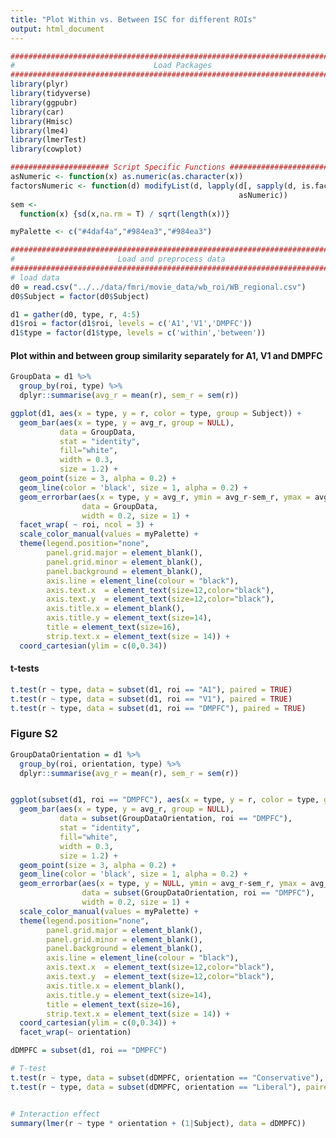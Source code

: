 ```yaml
---
title: "Plot Within vs. Between ISC for different ROIs"
output: html_document
---
```

```r
######################################################################## 
#                               Load Packages                          #
########################################################################
library(plyr)
library(tidyverse)
library(ggpubr)
library(car)
library(Hmisc) 
library(lme4) 
library(lmerTest)  
library(cowplot)

###################### Script Specific Functions #######################
asNumeric <- function(x) as.numeric(as.character(x))
factorsNumeric <- function(d) modifyList(d, lapply(d[, sapply(d, is.factor)],   
                                                   asNumeric))
sem <- 
  function(x) {sd(x,na.rm = T) / sqrt(length(x))}

myPalette <- c("#4daf4a","#984ea3","#984ea3")
```

```r
######################################################################## 
#                       Load and preprocess data                       #
########################################################################
# load data
d0 = read.csv("../../data/fmri/movie_data/wb_roi/WB_regional.csv")
d0$Subject = factor(d0$Subject)

d1 = gather(d0, type, r, 4:5)
d1$roi = factor(d1$roi, levels = c('A1','V1','DMPFC'))
d1$type = factor(d1$type, levels = c('within','between'))

```

#### Plot within and between group similarity separately for A1, V1 and DMPFC
```r
GroupData = d1 %>% 
  group_by(roi, type) %>%
  dplyr::summarise(avg_r = mean(r), sem_r = sem(r))

ggplot(d1, aes(x = type, y = r, color = type, group = Subject)) +
  geom_bar(aes(x = type, y = avg_r, group = NULL),
           data = GroupData,
           stat = "identity",
           fill="white",
           width = 0.3,
           size = 1.2) +
  geom_point(size = 3, alpha = 0.2) +
  geom_line(color = 'black', size = 1, alpha = 0.2) +
  geom_errorbar(aes(x = type, y = avg_r, ymin = avg_r-sem_r, ymax = avg_r+sem_r, color = type, group = NULL),
                data = GroupData,
                width = 0.2, size = 1) + 
  facet_wrap( ~ roi, ncol = 3) +
  scale_color_manual(values = myPalette) +
  theme(legend.position="none",
        panel.grid.major = element_blank(),
        panel.grid.minor = element_blank(),
        panel.background = element_blank(),
        axis.line = element_line(colour = "black"),
        axis.text.x  = element_text(size=12,color="black"),
        axis.text.y  = element_text(size=12,color="black"),
        axis.title.x = element_blank(),
        axis.title.y = element_text(size=14),
        title = element_text(size=16),
        strip.text.x = element_text(size = 14)) +
  coord_cartesian(ylim = c(0,0.34))

```

#### t-tests
```r
t.test(r ~ type, data = subset(d1, roi == "A1"), paired = TRUE)
t.test(r ~ type, data = subset(d1, roi == "V1"), paired = TRUE)
t.test(r ~ type, data = subset(d1, roi == "DMPFC"), paired = TRUE)
```

### Figure S2
```r
GroupDataOrientation = d1 %>% 
  group_by(roi, orientation, type) %>%
  dplyr::summarise(avg_r = mean(r), sem_r = sem(r))


ggplot(subset(d1, roi == "DMPFC"), aes(x = type, y = r, color = type, group = Subject)) +
  geom_bar(aes(x = type, y = avg_r, group = NULL),
           data = subset(GroupDataOrientation, roi == "DMPFC"),
           stat = "identity",
           fill="white",
           width = 0.3,
           size = 1.2) +
  geom_point(size = 3, alpha = 0.2) +
  geom_line(color = 'black', size = 1, alpha = 0.2) +
  geom_errorbar(aes(x = type, y = NULL, ymin = avg_r-sem_r, ymax = avg_r+sem_r, color = type, group = NULL),
                data = subset(GroupDataOrientation, roi == "DMPFC"),
                width = 0.2, size = 1) + 
  scale_color_manual(values = myPalette) +
  theme(legend.position="none",
        panel.grid.major = element_blank(),
        panel.grid.minor = element_blank(),
        panel.background = element_blank(),
        axis.line = element_line(colour = "black"),
        axis.text.x  = element_text(size=12,color="black"),
        axis.text.y  = element_text(size=12,color="black"),
        axis.title.x = element_blank(),
        axis.title.y = element_text(size=14),
        title = element_text(size=16),
        strip.text.x = element_text(size = 14)) +
  coord_cartesian(ylim = c(0,0.34)) +
  facet_wrap(~ orientation)
```

```r
dDMPFC = subset(d1, roi == "DMPFC")

# T-test 
t.test(r ~ type, data = subset(dDMPFC, orientation == "Conservative"), paired = TRUE)
t.test(r ~ type, data = subset(dDMPFC, orientation == "Liberal"), paired = TRUE)


# Interaction effect
summary(lmer(r ~ type * orientation + (1|Subject), data = dDMPFC))

```

